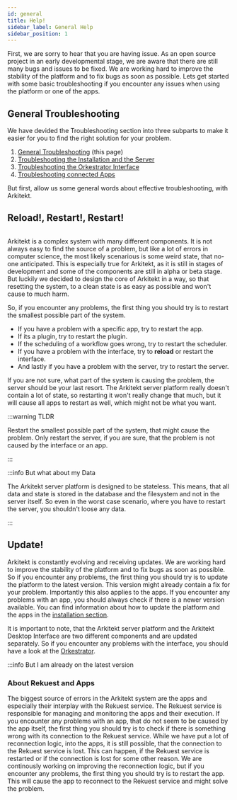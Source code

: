 ```yaml
---
id: general
title: Help! 
sidebar_label: General Help
sidebar_position: 1
---
```



First, we are sorry to hear that you are having issue. As an open source project in an early developmental stage, we are aware that there are still many bugs and issues to be fixed. 
We are working hard to improve the stability of the platform and to fix bugs as soon as possible. Lets get started with some basic troubleshooting if you encounter any
issues when using the platform or one of the apps.

## General Troubleshooting

We have devided the Troubleshooting section into three subparts to make it easier for you to find the right solution for your problem.

1. [General Troubleshooting](./general) (this page)
2. [Troubleshooting the Installation and the Server](./startup)
3. [Troubleshooting the Orkestrator Interface](./interface)
4. [Troubleshooting connected Apps](./apps)

But first, allow us some general words about effective troubleshooting, with Arkitekt.

## Reload!, Restart!, Restart!

<Image img={turn}/>


Arkitekt is a complex system with many different components. It is not always easy to find the source of a problem, but like a lot of errors in computer 
science, the most likely scenarious is some weird state, that no-one anticipated. This is especially true for Arkitekt, as it is still in stages of development
and some of the components are still in alpha or beta stage. But luckily we decided to design the core of Arkitekt in a way, so that resetting the system, to 
a clean state is as easy as possible and won't cause to much harm.

So, if you encounter any problems, the first thing you should try is to restart the smallest possible part of the system.
- If you have a problem with a specific app, try to restart the app. 
- If its a plugin, try to restart the plugin. 
- If the scheduling of a workflow goes wrong, try to restart the scheduler.
- If you have a problem with the interface, try to **reload** or restart the interface. 
- And lastly if you have a problem with the server, try to restart the server.

If you are not sure, what part of the system is causing the problem, the server should be your last resort. The Arkitekt server platform
really doesn't contain a lot of state, so restarting it won't really change that much, but it will cause all apps to restart as well, which might not be what you want.

:::warning TLDR

Restart the smallest possible part of the system, that might cause the problem. Only restart the server, if you are sure, that the problem is not caused by the interface or an app.

:::

:::info But what about my Data

The Arkitekt server platform is designed to be stateless. This means, that all data and state is stored in the database and the filesystem and not in the server itself. So even in the worst case 
scenario, where you have to restart the server, you shouldn't loose any data. 

:::


## Update! 


Arkitekt is constantly evolving and receiving updates. We are working hard to improve the stability of the platform and to fix bugs as soon as possible.
So if you encounter any problems, the first thing you should try is to update the platform to the latest version. This version might already contain a fix for your problem.
Importantly this also applies to the apps. If you encounter any problems with an app, you should always check if there is a newer version available.
You can find information about how to update the platform and the apps in the [installation section](/docs/introduction/installation#updating).


It is important to note, that the Arkitekt server platform and the Arkitekt Desktop Interface are two different components and are updated separately. So if you encounter any problems with the interface,
you should have a look at the [Orkestrator](https://github.com/jhnnsrs/orkestrator/releases).



:::info But I am already on the latest version













### About Rekuest and Apps

The biggest source of errors in the Arkitekt system are the apps and especially their interplay with the Rekuest service. The Rekuest service is responsible for managing
and monitoring the apps and their execution. If you encounter any problems with an app, that do not seem to be caused by the app itself, the first thing you should try
is to check if there is something wrong with its connection to the Rekuest service. While we have put a lot of reconnection logic, into the apps, it is still possible, that
the connection to the Rekuest service is lost. This can happen, if the Rekuest service is restarted or if the connection is lost for some other reason. We are continously
working on improving the reconnection logic, but if you encounter any problems, the first thing you should try is to restart the app. This will cause the app to reconnect to
the Rekuest service and might solve the problem.